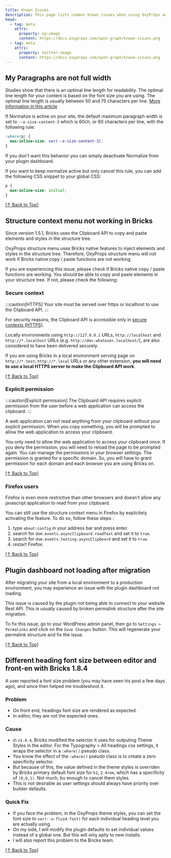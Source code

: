 ```yaml
---
title: Known Issues
description: This page lists common known issues when using OxyProps and the way to solve them.
head:
  - tag: meta
    attrs:
      property: og:image
      content: https://docs.oxyprops.com/open-graph/known-issues.png
  - tag: meta
    attrs:
      property: twitter:image
      content: https://docs.oxyprops.com/open-graph/known-issues.png
---
```


## My Paragraphs are not full width

Studies show that there is an optimal line length for readability. The optimal line length for your content is based on the font size you are using. The optimal line length is usually between 50 and 75 characters per line. [More information in this article](https://baymard.com/blog/line-length-readability)

If Normalize is active on your site, the default maximum paragraph width is set to `--o-size-content-3` which is 60ch, or 60 characters per line, with the following rule:

```css title="oxyprops-normalize.css"
:where(p) {
  max-inline-size: var(--o-size-content-3);
}
```

If you don't want this behavior you can simply deactivate Normalize from your plugin dashboard.

If you want to keep normalize active but only cancel this rule, you can add the following CSS snippet to your global CSS:

```css title="Insert this snippet in your global CSS"
p {
  max-inline-size: initial;
}
```

[[↑ Back to Top]](#\_top)

## Structure context menu not working in Bricks

Since version 1.5.1, Bricks uses the Clipboard API to copy and paste elements and styles in the structure tree.

OxyProps structure menu uses Bricks native features to inject elements and styles in the structure tree. Therefore, OxyProps structure menu will not work if Bricks native copy / paste functions are not working.

If you are experiencing this issue, please check if Bricks native copy / paste functions are working. You should be able to copy and paste elements in your structure tree. If not, please check the following:

### Secure context

:::caution[HTTPS]
Your site must be served over https or localhost to use the Clipboard API.
:::

For security reasons, the Clipboard API is accessible only in [secure contexts (HTTPS)](https://developer.mozilla.org/en-US/docs/Web/Security/Secure_Contexts).

Locally environments using `http://127.0.0.1` URLs, `http://localhost` and `http://*.localhost` URLs (e.g. `http://dev.whatever.localhost/`), are also considered to have been delivered securely.

If you are using Bricks in a local environment serving page on `http://*.test`, `http://*.local` URLs or any other extension, **you will need to use a local HTTPS server to make the Clipboard API work**.

[[↑ Back to Top]](#top)

### Explicit permission

:::caution[Explicit permission]
The Clipboard API requires explicit permission from the user before a web application can access the clipboard.
:::

A web application can not read anything from your clipboard without your explicit permission. When you copy something, you will be prompted to allow the web application to access your clipboard.

You only need to allow the web application to access your clipboard once. If you deny the permission, you will need to reload the page to be prompted again. You can manage the permissions in your browser settings. The permission is granted for a specific domain. So, you will have to grant permission for each domain and each browser you are using Bricks on.

[[↑ Back to Top]](#top)

### Firefox users

Firefox is even more restrictive than other browsers and doesn't allow any javascript application to read from your clipboard.

You can still use the structure context menu in Firefox by explicitely activating the feature. To do so, follow these steps :

1. type `about:config` in your address bar and press enter.
2. search for `dom.events.asyncClipboard.readText` and set it to `true`.
3. search for `dom.events.testing.asyncClipboard` and set it to `true`.
4. restart Firefox.

[[↑ Back to Top]](#top)

## Plugin dashboard not loading after migration

After migrating your site from a local environment to a production environment, you may experience an issue with the plugin dashboard not loading.

This issue is caused by the plugin not being able to connect to your website Rest API. This is usually caused by broken permalink structure after the site migration.

To fix this issue, go to your WordPress admin panel, then go to `Settings > Permalinks` and click on the `Save Changes` button. This will regenerate your permalink structure and fix the issue.

[[↑ Back to Top]](#top)

## Different heading font size between editor and front-en with Bricks 1.8.4
A user reported a font size problem (you may have seen his post a few days ago), and since then helped me troubleshoot it.

### Problem
- On front end, headings font size are rendered as expected.
- In editor, they are not the expected ones.

### Cause
- in `v1.8.4`, Bricks modified the selector it uses for outputing Theme Styles in the editor. For the Typography > All headings css settings, it wraps the selector in a `:where()` pseudo class.
- You know the effect of the `:where()` pseudo class is to create a zero specificity selector.
- But because of this, the value defined in the theme styles is overriden by Bricks primary default font size for `h1`, `2.4rem`, which has a specificity of `(0,0,1)`. Not much, bu enough to cancel them styles.
- This is not desirable as user settings should always have priority over builder defaults.

### Quick Fix
- If you face the problem, in the OxyProps theme styles, you can set the font size to `var(--o-fluid-font)` for each individual heading level you are actually using.
- On my side, I will modify the plugin defaults to set individual values instead of a global one. But this will only aplly to new installs.
- I will also report this problem to the Bricks team.

[[↑ Back to Top]](#top)